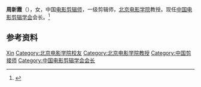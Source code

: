 '''周新霞'''（{{bd|？|}}），女，中国[[电影剪辑师|电影剪辑师]]，一级剪辑师，[[北京电影学院|北京电影学院]]教授。现任[[中国电影剪辑学会|中国电影剪辑学会]]会长。<ref>{{Cite web|title=看不见的剪辑——访北京电影学院教授周新霞|url=http://www.bfa.edu.cn/news/2006-07/01/content_24180.htm|accessdate=2020-12-20|work=北京电影学院}}{{Dead link}}</ref>

== 参考资料 ==
{{reflist}}

{{中国人物小作品}}

{{Authority control}}
{{DEFAULTSORT:Zhou周}}
[[Category:周姓|Xin]]
[[Category:北京电影学院校友|Category:北京电影学院校友]]
[[Category:北京电影学院教授|Category:北京电影学院教授]]
[[Category:中国剪接师|Category:中国剪接师]]
[[Category:中国电影剪辑学会会长|Category:中国电影剪辑学会会长]]